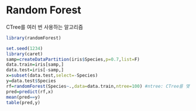# Random Forest

CTree를 여러 번 사용하는 알고리즘

```r
library(randomForest)
```

```r
set.seed(1234)
library(caret)
samp=createDataPartition(iris$Species,p=0.7,list=F)
data.train=iris[samp,]
data.test=iris[-samp,]
x=subset(data.test,select=-Species)
y=data.test$Species
rf=randomForest(Species~.,data=data.train,ntree=100) #ntree: CTree를 몇 번 쓸 것인가(default:100)
pred=predict(rf,x)
mean(pred==y)
table(pred,y)
```
